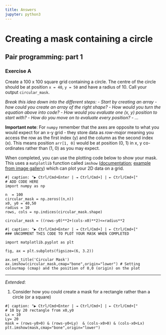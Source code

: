 ```yaml
---
title: Answers
jupyter: python3
---
```



# Creating a mask containing a circle

## Pair programming: part 1


### Exercise A

Create a 100 x 100 square grid containing a circle. The centre of the circle should be at position `x = 40`, `y = 50` and have a radius of 10. Call your output `circular_mask`.

*Break this idea down into the different steps:*
 - *Start by creating an array - how could you create an array of the right shape?*
 - *How would you turn the equation above into code?*
 - *How would you evaluate one (x, y) position to start with?*
 - *How do you move on to evaluate every position?*
 - *...*

**Important note**: For `numpy` remember that the axes are opposite to what you would expect for an x-y grid - they store data as *row-major* meaning you access the row as the first index (y) and the column as the second index (x). This means position `arr[1, 0]` would be at position (0, 1) in x, y co-ordinates rather than (1, 0) as you may expect.

When completed, you can use the plotting code below to show your mask. This uses a `matplotlib` function called `imshow` ([documentation](https://matplotlib.org/stable/api/_as_gen/matplotlib.pyplot.imshow.html); [example from image gallery](https://matplotlib.org/stable/gallery/images_contours_and_fields/image_demo.html)) which can plot your 2D data on a grid.

```pyodide
#| caption: "▶ Ctrl/Cmd+Enter | ⇥ Ctrl/Cmd+] | ⇤ Ctrl/Cmd+["
# ADD CODE HERE
import numpy as np

n  = 100
circular_mask = np.zeros((n,n))
x0, y0 = 40,50
radius = 10
rows, cols = np.indices(circular_mask.shape)

circular_mask = ((rows-y0)**2+(cols-x0)**2)<=radius**2

```

```pyodide
#| caption: "▶ Ctrl/Cmd+Enter | ⇥ Ctrl/Cmd+] | ⇤ Ctrl/Cmd+["
### UNCOMMENT THIS CODE TO PLOT YOUR MASK WHEN COMPLETED

import matplotlib.pyplot as plt

fig, ax = plt.subplots(figsize=(6, 3.2))

ax.set_title('Circular Mask')
ax.imshow(circular_mask,cmap="bone",origin="lower") # Setting colourmap (cmap) and the position of 0,0 (origin) on the plot
```

---

*Extended*:

1. Consider how you could create a mask for a rectangle rather than a circle (or a square)

```pyodide
#| caption: "▶ Ctrl/Cmd+Enter | ⇥ Ctrl/Cmd+] | ⇤ Ctrl/Cmd+["
# 10 by 20 rectangle from x0,y0
Lx = 10
Ly= 20
mask = (rows-y0>0) & (rows-y0<Ly)  & (cols-x0>0) & (cols-x0<Lx)
plt.imshow(mask,cmap="bone",origin="lower")
```

